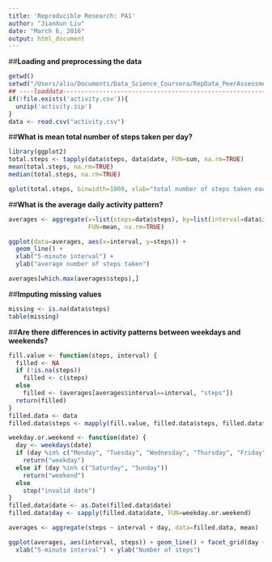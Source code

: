 ```yaml
---
title: 'Reproducible Research: PA1'
author: "JianXun Liu"
date: "March 6, 2016"
output: html_document
---
```



##**Loading and preprocessing the data**
```r
getwd()
setwd("/Users/aliu/Documents/Data_Science_Coursera/RepData_PeerAssessment1")
## ----loaddata------------------------------------------------------------
if(!file.exists('activity.csv')){
  unzip('activity.zip')
}
data <- read.csv("activity.csv")
```

##**What is mean total number of steps taken per day?**

```r
library(ggplot2)
total.steps <- tapply(data$steps, data$date, FUN=sum, na.rm=TRUE)
mean(total.steps, na.rm=TRUE)
median(total.steps, na.rm=TRUE)
```

```r
qplot(total.steps, binwidth=1000, xlab="total number of steps taken each day")
```

##**What is the average daily activity pattern?**

```r
averages <- aggregate(x=list(steps=data$steps), by=list(interval=data$interval),
                      FUN=mean, na.rm=TRUE)
```

```r
ggplot(data=averages, aes(x=interval, y=steps)) +
  geom_line() +
  xlab("5-minute interval") +
  ylab("average number of steps taken")
```


```r
averages[which.max(averages$steps),]
```

##**Imputing missing values**
```r
missing <- is.na(data$steps)
table(missing)
```


##**Are there differences in activity patterns between weekdays and weekends?**
```r
fill.value <- function(steps, interval) {
  filled <- NA
  if (!is.na(steps))
    filled <- c(steps)
  else
    filled <- (averages[averages$interval==interval, "steps"])
  return(filled)
}
filled.data <- data
filled.data$steps <- mapply(fill.value, filled.data$steps, filled.data$interval)

```


```r
weekday.or.weekend <- function(date) {
  day <- weekdays(date)
  if (day %in% c("Monday", "Tuesday", "Wednesday", "Thursday", "Friday"))
    return("weekday")
  else if (day %in% c("Saturday", "Sunday"))
    return("weekend")
  else
    stop("invalid date")
}
filled.data$date <- as.Date(filled.data$date)
filled.data$day <- sapply(filled.data$date, FUN=weekday.or.weekend)

```


```r
averages <- aggregate(steps ~ interval + day, data=filled.data, mean)
```

```r
ggplot(averages, aes(interval, steps)) + geom_line() + facet_grid(day ~ .) +
  xlab("5-minute interval") + ylab("Number of steps")
```

